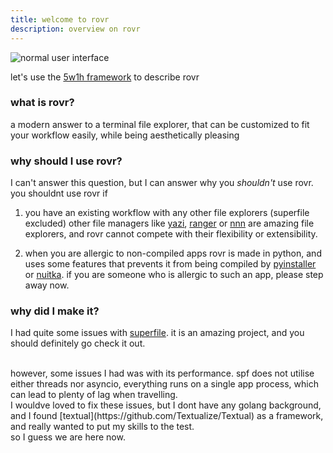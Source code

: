 ```yaml
---
title: welcome to rovr
description: overview on rovr
---
```


<img
  src="https://github.com/NSPC911/rovr/blob/master/img/0.1.0/rovr_main.png?raw=true"
  alt="normal user interface"
/>

let's use the [5w1h framework](https://en.wikipedia.org/wiki/Five_Ws) to describe rovr

### what is rovr?

a modern answer to a terminal file explorer, that can be customized to fit your workflow easily, while being aesthetically pleasing

### why should I use rovr?

I can't answer this question, but I can answer why you _shouldn't_ use rovr.
<br/>you shouldnt use rovr if

1. you have an existing workflow with any other file explorers (superfile excluded)
   other file managers like [yazi](https://github.com/sxyazi/yazi), [ranger](https://github.com/ranger/ranger) or [nnn](https://github.com/jarun/nnn) are amazing file explorers, and rovr cannot compete with their flexibility or extensibility.

2. when you are allergic to non-compiled apps
   rovr is made in python, and uses some features that prevents it from being compiled by [pyinstaller](https://github.com/pyinstaller/pyinstaller) or [nuitka](https://github.com/Nuitka/Nuitka). if you are someone who is allergic to such an app, please step away now.

### why did I make it?

I had quite some issues with [superfile](https://github.com/yorukot/superfile). it is an amazing project, and you should definitely go check it out.

<br />
however, some issues I had was with its performance. spf does not utilise either
threads nor asyncio, everything runs on a single app process, which can lead to
plenty of lag when travelling.
<br />I wouldve loved to fix these issues, but I dont have any golang
background, and I found [textual](https://github.com/Textualize/Textual) as a
framework, and really wanted to put my skills to the test.
<br />
so I guess we are here now.
